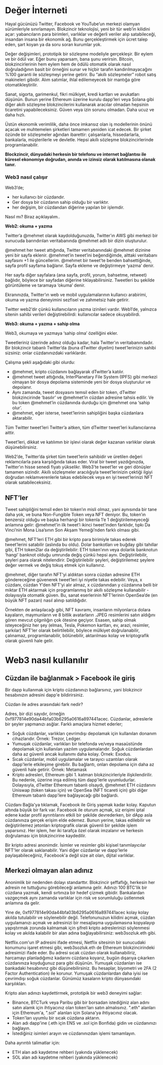 # Değer İnterneti

Hayal gücünüzü Twitter, Facebook ve YouTube’un merkezi olamyan sürümleriyle sınırlamayın. Blokzincir teknolojisi, yeni bir tür web’in kilidini açar: yabancıların para birimleri, varlıklar ve değerli veriler alıp satabileceği, insandan insana bir ekonomik ağ. Bunu gerçekleştirmek için ücret talep eden, şart koyan ya da soru soran kurumlar yok. 

Değer değişimleri, prototipik bir sözleşme modeliyle gerçekleşir. Bir eylem ve bir ödül var. Eğer bunu yaparsam, bana şunu verirsin. Bitcoin, blokzincirlerinin hem eylem hem de ödülü otomatik olarak nasıl doğruladığının basit bir örneğini sunar ve hiçbir tarafın kandırılmayacağını %100 garanti ile sözleşmeyi yerine getirir. Bu “akıllı sözleşmeler” robot satış makineleri gibidir. Alım satımlar, ihlal edilemeyecek bir mantığa göre otomatikleştirilir. 

Sanat, sigorta, garimenkul, fikri mülkiyet, kredi kartları ve avukatları düşünün. Bunun yerine Ethereum üzerine kurulu dapp’leri veya Solana gibi diğer akıllı sözleşme blokzincilerini kullanarak aracılar olmadan hepsinin ticaretini yapabileceksiniz. Güven veya izin sorunu olmadan. Daha ucuz ve daha hızlı. 

Üstün ekonomik verimlilik, daha önce imkansız olan iş modellerinin önünü açacak ve muhtemelen şirketleri tamamen yeniden icat edecek. Bir şirket özünde bir sözleşmeler ağından ibarettir: çalışanlarla, hissedarlarla, bankalarla, müşterilerle ve devletle. Hepsi akıllı sözleşme blokzincirlerinde programlanabilir. 

**Blockzincir, dünyadaki herkesin bir telefonu ve internet bağlantısı ile küresel ekonomiye doğrudan, anında ve izinsiz olarak katılmasına olanak tanır.** 

### Web3 nasıl çalışır

Web3’de;

- her kullanıcı bir cüzdandır.
- Ger dosya bir cüzdanın sahip olduğu bir varlıktır.
- her değişim, bir cüzdandan diğerine yapılan bir işlemdir.

Nasıl mı? Biraz açıklayalım.. 

**Web2: okuma + yazma**

Twitter’a @mehmet olarak kaydolduğunuzda, Twitter’ın AWS gibi merkezi bir sunucuda barındırılan veritabanında @mehmet adlı bir dizin oluşturulur. 

@mehmet her tweet attığında, Twitter veritabanındaki @mehmet dizinine yeni bir sayfa eklenir. @mehmet’in tweet’ini beğendiğimde, alttaki veritabanı sayfasını +1 ile güncellerim. @mehmet bir tweet’te benden bahsettiğinde, sayfa profil sayfama bağlanır. Sayfa ekleme ve değiştirmeye ‘yazma’ denir. 

Her sayfa diğer sayfalara (ana sayfa, profil, yorum, bahsetme, retweet) bağlıdır, böylece bir sayfadan diğerine tıklayabilirsiniz. Tweetleri bu şekilde görüntüleme ve taramaya ‘okuma’ denir. 

Ekranınızda, Twitter’ın web ve mobil uygulamalarının kullanıcı arabirimi, okuma ve yazma deneyimini sezfisel ve zahmetsiz hale getirir. 

Twitter web2’dir çünkü kullanıcıların yazma izinileri vardır. Web1’de, yalnızca sitenin sahibi verileri değiştirebilirdi: kullanıcılar sadece okuyabilirdi. 

**Web3: okuma + yazma + sahip olma**

Web3, okumaya ve yazmaya ‘sahip olma’ özelliğini ekler. 

Tweetleriniz üzerinde adınız olduğu kadar, hala Twitter’ın veritabanındadır. Bir blokzincir tabanlı Twitter’da (buna dTwitter diyelim) tweet’lerinizin sahibi sizsiniz: onlar cüzdanınızdaki varlıklardır.

Çalışma şekli aşağıdaki gibi olurdu:

- @mehmet, kripto cüzdanını bağlayarak dTwitter’a katılır.
- @mehmet tweet attığında, InterPlanetary File System (IPFS) gibi merkezi olmayan bir dosya depolama sisteminde yeni bir dosya oluşturulur ve depolanır.
- Aynı zamanda, tweet dosyasını temsil eden bir token, dTwitter blokzincirinde ‘basılır’ ve @mehmet’in cüzdan adresine tahsis edilir. Ve bu token @mehmet’in cüzdanında durduğu için @mehmet ona ‘sahip olur’.
- @mehmet, eğer isterse, tweet’lerinin sahipliğini başka cüzdanlara aktarabilir.

 Tüm Twitter tweet’leri Twitter’a aitken, tüm dTwitter tweet’leri kullanıcılarına aittir. 

Tweet’leri, dikkat ve katılımın bir işlevi olarak değer kazanan varlıklar olarak düşünebilirsiniz. 

Web2’de, Twitter’da şirket tüm tweet’lerin sahibidir ve üretilen değeri reklamcılarla para karşılığında takas eder. Viral bir tweet yazdığınızda, Twitter’ın hisse senedi fiyatı yükselikr. Web3’te tweet’ler ve geri dönüşler tamamen sizindir. Akıllı sözleşmeler aracılığıyla tweet’lerinizin çektiği ilgiyi doğrudan reklamverenlerle takas edebilecek veya en iyi tweet’lerinizi NFT olarak satabileceksiniz.

## NFT’ler

Tweet sahipliğini temsil eden bir token’ın misli olmaz, yani aynısında bir tane daha yok, ve buna Non-Fungible Token veya NFT deniyor. Bu, token’ın benzersiz olduğu ve başka herhangi bir tokenla 1’e 1 değiştirilemeyeceği anlamına gelir: @mehmet’in ilk tweet’i ikinci tweet’inden farklıdır, tıpkı Da Vinci’nin Mona Lisa’sının Son Akşam Yemeği’nden farklı olması gibi. 

@mehmet, NFT’leri ETH gibi bir kripto para birimiyle takas ederek tweet’lerini satabilir (aslında bu oldu). Dolar bankotları ve buğday gibi tahıllar gibi, ETH token2lar da değiştirilebilir: ETH token’ının veya dolarlık banknotun ‘hangi’ banknot olduğu umrunda değiş çünkü hepsi aynı. Değiştirilebilir, şeyleri para olarak nitelendirir. Değiştirilebilir şeyleri, değiştirilemez şeylere değer vermek ve değiş tokuş etmek için kullanırız.  

@mehmet, diğer tarafın NFT’yi aldıktan sonra cüzdan adresine ETH göndereceğine güvenerek tweet’leri iyi niyetle takas edebilir. Veya, x cüzdanı, cüzdan Y’den NFT’yi alır almaz, x cüzdanından y cüzdanına belli bir miktar ETH aktarmak için programlanmış bir akıllı sözleşme kullanabilir - dolayısıyla otomatik güven. Bu, sanat eserlerinin NFT’lerinin OpenSea’de (en büyük NFT pazarı) nasıl alınıp satıldığıdır.

Örnekten de anlaşılacağı gibi, NFT kavramı, insanların milyonlarca dolara kayaların, maymunların ve 8 bitlik avatarların .JPEG resimlerini satın aldığını gören mevcut çılgınlığın çok ötesine geçiyor. Esasen, sahip olmak isteyeceğiniz her şey (elmas, Tesla, Pokemon kartları, ev, arazi, resimler, şarkılar) NFT'ler olarak belirtilebilir, böylece mülkiyet doğrulanabilir, çalınamaz, programlanabilir, bölünebilir, aktarılması kolay ve kriptografik olarak güvenli hale gelir. 

# Web3 nasıl kullanılır

## Cüzdan ile bağlanmak > Facebook ile giriş 

Bir dapp kullanmak için kripto cüzdanınızı bağlarsınız, yani blokzincir hesabınızın adresini dapp'e bildirirsiniz. 

Cüzdan ile adres arasındaki fark nedir? 

Adres, bir dizi sayıdır, örneğin 0xf977814e90da44bfa03b6295a0616a897441acec. Cüzdanlar, adreslerle bir şeyler yapmanızı asğlar. Farklı amaçlara hizmet ederler;
- Soğuk cüzdanlar, varlıkları çevrimdışı depolamak için kullanılan donanım cihazlarıdır. Örnek: Trezor, Ledger. 
- Yumuşak cüzdanlar, varlıkları bir telefonda ve/veya masaüstünde depolamak için kullanılan yazılım uygulamalarıdır. Soğuk cüzdanlardan daha az güvenli ancak kullanımı daha kolay. Örnek: Exodus. 
- Sıcak cüzdanlar, mobil uygulamalar ve tarayıcı uzantıları olarak dapp'lerle etkileşime girebilir. Bu bağlantı, onları depolama için daha az güvenli hale getirir. Örnek: Metamask
- Kripto adresleri, Ethereum gibi 1. katman blokzincirleriyle ilişkilendirilir. Bu nedenle, üzerine inşa edilmiş tüm dapp'lerle uyumludurlar. Dolayısıyla, dTwitter Ethereum tabanlı olsaydı, @mehmet ETH cüzdanını Uniswap (token takası için) ve OpenSea (NFT ticareti için) gibi diğer Ethereum tabanlı dapp'lere bağlayacağı gibi bağlardı. 

Cüzdanı Bağla'ya tıklamak, Facebook ile Giriş yapmak kadar kolay. Kaputun altında büyük bir fark var. Facebook ile oturum açmak, siz erişimi iptal edene kadar profil ayrıntılarını etkili bir şekilde devrederken, bir dApp asla cüzdanınıza gerçek erişim elde edemez. Bunun yerine, takas edilebilir ve değiştirilemez jetonları kriptografik olarak güvenli bir şekilde işlem yaparsınız. Her işlem, her iki tarafça özel olarak imzalanır ve herkesin doğrulaması için blokzincirine kaydedilir. 

Bir kripto adresi anonimdir. İsimler ve resimler gibi kişisel tanımlayıcılar NFT'ler olarak saklanabilir. Yani diğer cüzdanlar ve dapp'lerle paylaşabileceğiniz, Facebook'a değil size ait olan, dijital varlıklar. 

## Merkezi olmayan alan adınız
Anonimlik bir nedenden dolayı standarttır. Blokzincir şeffaflığı, herkesin her adresin ne tuttuğunu görebileceği anlamına gelir. Adınızı 100 BTC'lik bir cüzdana yazmak, kendi sırtınıza bir hedef çizmek gibidir. Bankalardan vazgeçmek aynı zamanda varlıklar için risk ve sorumluluğu üstlenmek anlamına da gelir. 

Yine de, 0xf977814e90da44bfa03b6295a0616a897441acec kolay kolay akılda tutulabilir ve söylenebilir değil. Telefonunuzun kilidini açmak, cüzdan uygulamanızı açmak ve adresinizi bir mesajlaşma uygulamasına kopyalayıp yapıştırmak zorunda kalmamak için şifreli kripto adreslerinizi söylenmesi kolay ve akılda kalabilir bir alan adına bağlayabilirsiniz: web3sozluk.eth gibi. 

Netflix.com'un IP adresini ifade etmesi, Netflix sitesinin bir sunucudaki konumunu işaret etmesi gibi, web3sozluk.eth de Ethereum blokzincirindeki adresimizi ifade eder. Bu adresi sıcak cüzdan olarak kullanabiliriz, harcamayı planladığımız kadarını cüzdana koyarız, bugün dışarıya çıkarken cüzdanınıza koyduğunuz para gibi düşünün. Yumuşak cüzdanları ise bankadaki hesabınınz gibi düşünebilirsiniz. Bu hesaplar, biyometri ve 2FA (2 Factor Authentication) ile korunur. Yumuşak cüzdanlardan daha iyisi ise çevrimdışı soğuk cüzdanlar. Günümüz kasaların kripto dünyasındaki karşılıkları.

Kripto alan adınızı kaydettirmek, prototipik bir web3 deneyimi sağlar:
- Binance, BTCTurk veya Paribu gibi bir borsadan istediğiniz alan adını satın alamk için ihtiyacınız olan token'ları satın almalısınız. ".eth" alanları için Ethereum'a, ".sol" alanları için Solana'ya ihtiyacınız olacak.
- Token'ları uyumlu bir sıcak cüzdana aktarın.
- Alan adı dapp'ine (.eth için ENS ve .sol için Bonfida) gidin ve cüzdanınızı bağlayın. 
- İstediğiniz isimleri arayın ve cüzdanınızdan işlemi tamamlayın. 

Daha ayrıntılı talimatlar için:
- ETH alan adı kaydetme rehberi (yakında yüklenecek)
- SOL alan adı kaydetme rehberi (yakında yüklenecek)